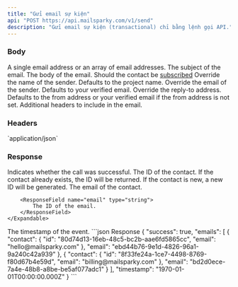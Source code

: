 ```yaml
---
title: "Gửi email sự kiện"
api: "POST https://api.mailsparky.com/v1/send"
description: "Gửi email sự kiện (transactional) chỉ bằng lệnh gọi API."
---
```


### Body
<ParamField body="to" placeholder="hello@mailsparky.com" type="string" required>
    A single email address or an array of email addresses.
</ParamField>
<ParamField body="subject" placeholder="Hello!" type="string" required>
    The subject of the email.
</ParamField>
<ParamField body="body" placeholder="Your first email" type="string" required >
    The body of the email.
</ParamField>
<ParamField body="subscribed" placeholder="false" type="boolean" default={"false"}>
    Should the contact be <a href={'/working-with-contacts/subscribe-state'}>subscribed</a>
</ParamField>
<ParamField body="name" placeholder="mailsparky" type="string">
    Override the name of the sender. Defaults to the project name.
</ParamField>
<ParamField body="from" placeholder="hello@mailsparky.com" type="string">
    Override the email of the sender. Defaults to your verified email.
</ParamField>
<ParamField body="reply" placeholder="hello@mailsparky.com" type="string">
    Override the reply-to address. Defaults to the from address or your verified email if the from address is not set.
</ParamField>
<ParamField body="headers" type="object">
    Additional headers to include in the email.
</ParamField>

### Headers
<ParamField header="Content-Type" type="string" required>
    `application/json`
</ParamField>

### Response

<ResponseField name="success" type="boolean">
    Indicates whether the call was successful.
</ResponseField>
<ResponseField name="emails" type="Email Object">
    <Expandable title="properties">
        <Expandable title="Contact">
            <ResponseField name="id" type="string">
                The ID of the contact. If the contact already exists, the ID will be returned. If the contact is new, a new ID will be generated.
            </ResponseField>
            <ResponseField name="email" type="string">
                The email of the contact.
            </ResponseField>
        </Expandable>

        <ResponseField name="email" type="string">
            The ID of the email.
        </ResponseField>
    </Expandable>
</ResponseField>
<ResponseField name="timestamp" type="datetime">
    The timestamp of the event.
</ResponseField>

<ResponseExample>
```json Response
{
  "success": true,
  "emails": [
    {
      "contact": {
        "id": "80d74d13-16eb-48c5-bc2b-aae6fd5865cc",
        "email": "hello@mailsparky.com"
      },
      "email": "ebd44b76-9e1d-4826-96a1-9a240c42a939"
    },
    {
      "contact": {
        "id": "8f33fe24a-1ce7-4498-8769-f80d67b4e59d",
        "email":  "billing@mailsparky.com"
      },
      "email": "bd2d0ece-7a4e-48b8-a8be-be5af077adc1"
    }
  ],
  "timestamp": "1970-01-01T00:00:00.000Z"
}
```
</ResponseExample>
